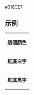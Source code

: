 <nowiki>#318CE7</nowiki><noinclude>

== 示例 ==
{|
|- style="color:{{ {{PAGENAME}} }}"
| '''這個顏色'''
|- style="background:{{ {{PAGENAME}} }}; color:white"
| '''紅底白字'''
|- style="background:{{ {{PAGENAME}} }}; color:black"
| '''紅底黑字'''
|}
[[Category:德國政黨顏色模板|{{PAGENAME}}]]
</noinclude>